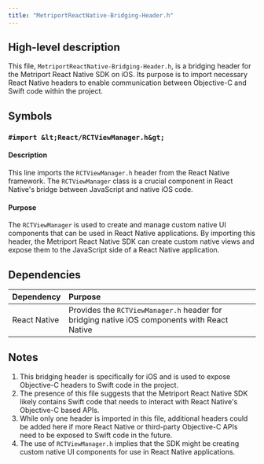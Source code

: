 ```yaml
---
title: "MetriportReactNative-Bridging-Header.h"
---
```


## High-level description

This file, `MetriportReactNative-Bridging-Header.h`, is a bridging header for the Metriport React Native SDK on iOS. Its purpose is to import necessary React Native headers to enable communication between Objective-C and Swift code within the project.

## Symbols

### `#import &lt;React/RCTViewManager.h&gt;`

#### Description

This line imports the `RCTViewManager.h` header from the React Native framework. The `RCTViewManager` class is a crucial component in React Native's bridge between JavaScript and native iOS code.

#### Purpose

The `RCTViewManager` is used to create and manage custom native UI components that can be used in React Native applications. By importing this header, the Metriport React Native SDK can create custom native views and expose them to the JavaScript side of a React Native application.

## Dependencies

| Dependency | Purpose |
|:-----------|:--------|
| React Native | Provides the `RCTViewManager.h` header for bridging native iOS components with React Native |

## Notes

1. This bridging header is specifically for iOS and is used to expose Objective-C headers to Swift code in the project.
2. The presence of this file suggests that the Metriport React Native SDK likely contains Swift code that needs to interact with React Native's Objective-C based APIs.
3. While only one header is imported in this file, additional headers could be added here if more React Native or third-party Objective-C APIs need to be exposed to Swift code in the future.
4. The use of `RCTViewManager.h` implies that the SDK might be creating custom native UI components for use in React Native applications.
